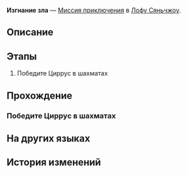 {{Дополнить|Диалоги.}}
{{Миссия Инфобокс
|id              = 4072024
|Название        = 
|Изображение     = Миссия Освоения Изгнание зла.png
|Тип             = Миссия приключения
|События         = 
|Глава           = 
|Условия         = 
|Персонажи       = Первопроходец
|СтартЛокация    = Иллюзорный лабиринт: Циррус
|Мир             = Лофу Сяньчжоу
|Локации         = Иллюзорный лабиринт: Циррус
|Предыдущая      = 
|Следующая       = 
|Награды         = 
}}
'''Изгнание зла''' — [[Миссия приключения]] в [[Лофу Сяньчжоу]].

==Описание==
{{Описание|<!--официальное описание из Перекрёстка судеб-->}}

==Этапы==
# Победите Циррус в шахматах

==Прохождение==
{{Дополнить}}

===Победите Циррус в шахматах===
{{Описание миссии|локация=Иллюзорный лабиринт: Циррус|Циррус частенько использует аналогии типа «пешки» и «шахматы», описывая людей и ситуации... А вам же нужно победить её на шахматной доске.}}
{{Диалог Начало}}
{{Диалог Конец}}

==На других языках==
{{На других языках
|en   = Begone, Evil
|zhs  = 斩邪除恶
|zht  = 斬邪除惡
|ja   = 害悪駆除
|ko   = 악의 정화
|es   = Expulsión del mal
|fr   = Vade retro
|ru   = Изгнание зла
|th   = ปราบวิญญาณสุดเฮี้ยน
|vi   = Trảm Tà Trừ Yêu
|de   = Austreibung des Bösen
|id   = Membasmi Kejahatan
|pt   = Mal, Desapareça
}}

==История изменений==
{{История изменений|2.7}}
